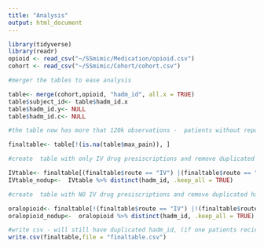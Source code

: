 ```yaml
---
title: "Analysis"
output: html_document
---
```


```r
library(tidyverse)
library(readr)
opioid <- read_csv("~/SSmimic/Medication/opioid.csv")
cohort <- read_csv("~/SSmimic/Cohort/cohort.csv")

#merger the tables to ease analysis

table<- merge(cohort,opioid, "hadm_id", all.x = TRUE)
table$subject_id<- table$hadm_id.x
table$hadm_id.y<- NULL
table$hadm_id.c<- NULL

#the table now has more that 120k observations -  patients without reported pain scores are being added to the table, therefore will remove ll rows where median or max reported pain is 0

finaltable<- table[!(is.na(table$max_pain)), ]

#create  table with only IV drug presiscriptions and remove duplicated hadm_id

IVtable<- finaltable[(finaltable$route == "IV") |(finaltable$route == "IV DRIP") , ]
IVtable_nodup<-  IVtable %>% distinct(hadm_id, .keep_all = TRUE)

#create  table with NO IV drug presiscriptions and remove duplicated hadm_id

oralopioid<- finaltable[!(finaltable$route == "IV") |!(finaltable$route == "IV DRIP") , ]
oralopioid_nodup<-  oralopioid %>% distinct(hadm_id, .keep_all = TRUE)

#write csv - will still have duplicated hadm_id, (if one patients recieved multiple opioids)
write.csv(finaltable,file = "finaltable.csv")
```

